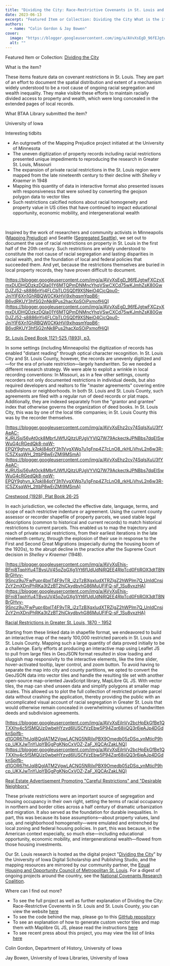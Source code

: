 ```yaml
---
title: "Dividing the City: Race-Restrictive Covenants in St. Louis and St. Louis County"
date: 2023-06-13
excerpt: "Featured Item or Collection: Dividing the City What is the item?"
authors:
  - name: "Colin Gordon & Jay Bowen"
cover:
  image: "https://blogger.googleusercontent.com/img/a/AVvXsEgD_96fEJgtwFXCzyXmxDUDHQDzkzDQla01Y6MTQPmDNMncYhqVSwCXCd75wKJmhZsK80GwDJZJ52-s8886nYij4FLCbTLOSQDf9XSNeiO4CjcQpu0-JniYlF6Xn1GhRBQW0CKkHVi9xlhqsmYqpB6-B6vdRKUY3hfSG2nNk8Pus2hacXpSOiPxmofHjQ=s320"
  alt: ""
---
```


Featured Item or Collection:  [Dividing the City](https://geo.btaa.org/catalog/b492921b-eebf-442f-acb4-1dc6b0d21cc8)

 

What is the item?

 

These items feature data on covenant restrictions in St. Louis. They are part of an effort to document the spatial distribution and extent of a   mechanism widely understood to be a root cause of ongoing racial segregation and wealth inequality. They make visible these efforts to maintain racially divided access to property and wealth, which were long concealed in the extended pages of local records.

 

What BTAA Library submitted the item?

 

University of Iowa

 

Interesting tidbits

 
- An outgrowth of the Mapping Prejudice project initiated at the University of Minnesota
- The uneven digitization of property records including racial restrictions presented unique impediments to reproducing the research in Greater St. Louis, Missouri
- The expansion of private racial restrictions in the St. Louis region were mapped from the late nineteenth century to their decline with *Shelley v Kraemer* in 1948
- Mapping this quantity of data in interactive format also presented issues with responsiveness that were solved by converting the geojson polygon data to vector tiles
- Such restrictions calcified notions about racial homogeneity and property value in US cities that have continued to impact educational opportunity, economic mobility, and intergenerational wealth
<br/> 

Inspired by the work of researchers and community activists in Minneapolis ([Mapping   Prejudice](https://mappingprejudice.umn.edu/)) and Seattle ([Segregated Seattle](https://depts.washington.edu/civilr/segregated.htm)), we set out to document the use of racial   restrictions on property in St. Louis in the first half of the 20th century. Such restrictions are widely understood to constitute the root cause of racial segregation and lasting disparities in racial wealth, and the foundation of local and federal   policies that succeeded them. And yet, because the restrictions themselves are buried in local property records, they have proven difficult to document.

 

 

[https://blogger.googleusercontent.com/img/a/AVvXsEgD_96fEJgtwFXCzyXmxDUDHQDzkzDQla01Y6MTQPmDNMncYhqVSwCXCd75wKJmhZsK80GwDJZJ52-s8886nYij4FLCbTLOSQDf9XSNeiO4CjcQpu0-JniYlF6Xn1GhRBQW0CKkHVi9xlhqsmYqpB6-B6vdRKUY3hfSG2nNk8Pus2hacXpSOiPxmofHjQ](https://blogger.googleusercontent.com/img/a/AVvXsEgD_96fEJgtwFXCzyXmxDUDHQDzkzDQla01Y6MTQPmDNMncYhqVSwCXCd75wKJmhZsK80GwDJZJ52-s8886nYij4FLCbTLOSQDf9XSNeiO4CjcQpu0-JniYlF6Xn1GhRBQW0CKkHVi9xlhqsmYqpB6-B6vdRKUY3hfSG2nNk8Pus2hacXpSOiPxmofHjQ)

 

[St.   Louis Deed Book 1121-525 (1893), p3.](https://dsps.lib.uiowa.edu/thedividedcity/wp-content/uploads/sites/94/2022/05/1893c-Minerva-Ave-1024x768.jpg)

 

 

In some settings (including Minneapolis) the digitization of records has enabled "distant reading" through optical character recognition. In St. Louis City and St. Louis County,   however, the records are unevenly digitized and—for the era of private restriction—largely handwritten. So we needed a different research strategy. We were able to exploit a wrinkle in local recording conventions: In Missouri, as in a few other settings, county   recorders not only documented restrictions in individual deeds, but also required developers and realtors to file "master agreements" covering entire subdivisions or neighborhoods. In both St. Louis and St. Louis County, such agreements are filed with a regular   run of deed records or plat maps. Additionally, they are indexed separately from the "grantor and grantee" index that otherwise governs the organization of deed books. In St. Louis City, this was by one of the local title companies; in St. Louis County this   was by the recorder themselves.

 

 

[https://blogger.googleusercontent.com/img/a/AVvXsEhz2cy74SqlsXuU3fYAeAC-KJRUSsj56vAt0ck8MbrfJWfUQjtzUPJgVYVlQ7W79AckectkJPNBbs7dqEISwWuG4cRGedQk8-nqW-EPQY9ghyn_k7qkI84otY3h1VvgXWq7u1gFnp4Z7cLnO8_rkHLiVhvL2n6w3R-IC5ZXsqWH_2ttbP8wErZMI9MSmA](https://blogger.googleusercontent.com/img/a/AVvXsEhz2cy74SqlsXuU3fYAeAC-KJRUSsj56vAt0ck8MbrfJWfUQjtzUPJgVYVlQ7W79AckectkJPNBbs7dqEISwWuG4cRGedQk8-nqW-EPQY9ghyn_k7qkI84otY3h1VvgXWq7u1gFnp4Z7cLnO8_rkHLiVhvL2n6w3R-IC5ZXsqWH_2ttbP8wErZMI9MSmA)

 

[Crestwood   (1928), Plat Book 26-25](https://dsps.lib.uiowa.edu/thedividedcity/wp-content/uploads/sites/94/2022/05/PB-26-25-Crestwood-2d-Add-scaled.jpg)

 

 

In each jurisdiction, we collected the effective date, language, terms, and scope of each restrictive indenture or agreement. Using the current county assessor or recorder   shapefile of property parcels, we used stable legal descriptions (common to historical and current records) to match historical restrictions to current parcels. This enabled us to map the trajectory and reach of private racial restrictions, from their earliest   iterations in the late nineteenth century, through the explosion of their use in response to the First and Second Great Migrations (especially during the housing boom of the 1920s), to the abrupt decline in the practice after the Supreme Court decision in *Shelley   v Kraemer* (1948).

 

 

[https://blogger.googleusercontent.com/img/a/AVvXsEhjs-BFni8TqphYu4TBvsUV45qZpGXg1jYt6fUdUdNiRQEE4RlpTcd0FtiROX3dtTBNBrGHvv-9Sncz9u7FwPupr4bxlT4F9vTR_j2zTzBXgxIudXTRZlgZ2hWPIm7Q_UnIdCnsjZcY2mXDnjPhRKa3tZzBT2hjCkydbvhG86MuUFIFQ-sF_1Su8vxzHA](https://blogger.googleusercontent.com/img/a/AVvXsEhjs-BFni8TqphYu4TBvsUV45qZpGXg1jYt6fUdUdNiRQEE4RlpTcd0FtiROX3dtTBNBrGHvv-9Sncz9u7FwPupr4bxlT4F9vTR_j2zTzBXgxIudXTRZlgZ2hWPIm7Q_UnIdCnsjZcY2mXDnjPhRKa3tZzBT2hjCkydbvhG86MuUFIFQ-sF_1Su8vxzHA)

 

[Racial Restrictions in Greater St.   Louis, 1870 - 1952](https://dsps.lib.uiowa.edu/thedividedcity/map/)

 

 

Starting from these linked data in shapefile format, we endeavored to build an interactive map of the nearly 100,000 restricted parcels in St. Louis and St. Louis County. Mapping   such a large quantity of data proved initially to be a challenge. Early efforts at producing an interactive map using Leaflet JS to pull from large files in GeoJSON format resulted in slow loading and sluggish map responsivity to the interactive elements,   like the time slider, hover-activated tooltip, layer control, and zoom button. To avoid having to separate the map into city and county partitions, we opted to convert the GeoJSON data into vector tiles and handle the resulting tile set with another open-source   map-oriented JavaScript library, MapLibre GL JS. With vector tiles, the map can shed unseen data and simplify polygons at smaller map scales. This allowed us to plot the full collection of restricted private parcel data without crashing the application, thereby   providing the public with an uncomplicated visual account of racial segregation in Greater St. Louis that would otherwise remain concealed in overwhelming volumes of handwritten deeds and subdivision agreements.

 

 

[https://blogger.googleusercontent.com/img/a/AVvXsEjlnVy2bcHpEkGfBe1QTXXhy4c5fSMQUz0wbeHYzvd6IUSCfVzEbw5P94Zqr68iiQQ3r6jeAJp4DGdknSpifb-d1GOR67htJql8QgIATM2VgwLACNG5NRiIxPBX9Omedb05zDSq_ynMticP9hcp_UKXJwTnYIJpYBGgPgKNoCxVOZ-ZaF_XQCArZakLNQ](https://blogger.googleusercontent.com/img/a/AVvXsEjlnVy2bcHpEkGfBe1QTXXhy4c5fSMQUz0wbeHYzvd6IUSCfVzEbw5P94Zqr68iiQQ3r6jeAJp4DGdknSpifb-d1GOR67htJql8QgIATM2VgwLACNG5NRiIxPBX9Omedb05zDSq_ynMticP9hcp_UKXJwTnYIJpYBGgPgKNoCxVOZ-ZaF_XQCArZakLNQ)

 

[Real   Estate Advertisement Promoting "Careful Restrictions" and "Desirable Neighbors"](https://dsps.lib.uiowa.edu/thedividedcity/wp-content/uploads/sites/94/2022/05/Hampton-Park-1910.jpg)

 

 

These private restrictions were an important source of segregation and housing occupancy in their own right, setting the terms of racial occupancy in northern and border cities   across a half century of dramatic urbanization and migration. It also served as the foundation for durable inequalities. In part, this was because its base assumptions—about property values, land use, and neighborhood homogeneity—were emulated and entrenched   by local zoning and federal housing policies. In part, this was because, in the American context especially, so much else—including educational opportunity, economic mobility, and intergenerational wealth—flowed from those housing investments.

 

 

Our St. Louis research is hosted as the digital project "[Dividing   the City](https://dsps.lib.uiowa.edu/thedividedcity/)" by the University of Iowa Digital Scholarship and Publishing Studio, and the mapping resources are mirrored by our community partner, the [Equal   Housing and Opportunity Council of Metropolitan St. Louis](https://ehocstl.org/restrictive-covenants/).  For a digest of ongoing projects around the country, see the [National   Covenants Research Coalition](https://www.nationalcovenantsresearchcoalition.com/).

 

 

Where can I find out more?

 
- To see the full project as well as further explanation of Dividing the City: Race-Restrictive Covenents in St. Louis and St. Louis County, you can view the website [here](https://dsps.lib.uiowa.edu/thedividedcity/)
- To see the code behind the map, please go to this [GitHub repository](https://github.com/ui-libraries/greater-st-louis-covs)
- To see an explanation of how to generate custom vector tiles and map them with Maplibre GL JS, please read the instructions [here](https://github.com/jebowe3/maplibre-gl-js-demo)
- To see recent press about this project, you may view the list of links [here](https://dsps.lib.uiowa.edu/thedividedcity/press/)
 

 

Colin Gordon, Department of History, University of Iowa

 

Jay Bowen, University of Iowa Libraries, University of Iowa
